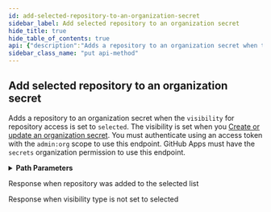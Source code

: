 ```yaml
---
id: add-selected-repository-to-an-organization-secret
sidebar_label: Add selected repository to an organization secret
hide_title: true
hide_table_of_contents: true
api: {"description":"Adds a repository to an organization secret when the `visibility` for repository access is set to `selected`. The visibility is set when you [Create or update an organization secret](https://docs.github.com/rest/reference/actions#create-or-update-an-organization-secret). You must authenticate using an access token with the `admin:org` scope to use this endpoint. GitHub Apps must have the `secrets` organization permission to use this endpoint.","externalDocs":{"description":"API method documentation","url":"https://docs.github.com/rest/reference/actions#add-selected-repository-to-an-organization-secret"},"operationId":"actions/add-selected-repo-to-org-secret","parameters":[{"in":"path","name":"org","required":true,"schema":{"type":"string"}},{"description":"secret_name parameter","in":"path","name":"secret_name","required":true,"schema":{"type":"string"}},{"in":"path","name":"repository_id","required":true,"schema":{"type":"integer"}}],"responses":{"204":{"description":"Response when repository was added to the selected list"},"409":{"description":"Response when visibility type is not set to selected"}},"tags":["actions"],"x-github":{"category":"actions","enabledForGitHubApps":true,"githubCloudOnly":false,"previews":[],"subcategory":"secrets"},"method":"put","path":"/orgs/{org}/actions/secrets/{secret_name}/repositories/{repository_id}","servers":[{"url":"https://api.github.com"}],"info":{"contact":{"name":"Support","url":"https://support.github.com/contact"},"description":"GitHub's v3 REST API.","license":{"name":"MIT","url":"https://spdx.org/licenses/MIT"},"termsOfService":"https://docs.github.com/articles/github-terms-of-service","title":"GitHub v3 REST API","version":"1.1.4","x-apisguru-categories":["collaboration","developer_tools"],"x-logo":{"url":"https://twitter.com/github/profile_image?size=original"},"x-origin":[{"format":"openapi","url":"https://raw.githubusercontent.com/github/rest-api-description/main/descriptions/api.github.com/api.github.com.json","version":"3.0"}],"x-providerName":"github.com"},"postman":{"name":"Add selected repository to an organization secret","description":{"content":"Adds a repository to an organization secret when the `visibility` for repository access is set to `selected`. The visibility is set when you [Create or update an organization secret](https://docs.github.com/rest/reference/actions#create-or-update-an-organization-secret). You must authenticate using an access token with the `admin:org` scope to use this endpoint. GitHub Apps must have the `secrets` organization permission to use this endpoint.","type":"text/plain"},"url":{"path":["orgs",":org","actions","secrets",":secret_name","repositories",":repository_id"],"host":["{{baseUrl}}"],"query":[],"variable":[{"disabled":false,"description":{"content":"(Required) ","type":"text/plain"},"type":"any","value":"","key":"org"},{"disabled":false,"description":{"content":"(Required) secret_name parameter","type":"text/plain"},"type":"any","value":"","key":"secret_name"},{"disabled":false,"description":{"content":"(Required) ","type":"text/plain"},"type":"any","value":"","key":"repository_id"}]},"method":"PUT"}}
sidebar_class_name: "put api-method"
---
```



## Add selected repository to an organization secret



Adds a repository to an organization secret when the `visibility` for repository access is set to `selected`. The visibility is set when you [Create or update an organization secret](https://docs.github.com/rest/reference/actions#create-or-update-an-organization-secret). You must authenticate using an access token with the `admin:org` scope to use this endpoint. GitHub Apps must have the `secrets` organization permission to use this endpoint.

<details style={{"marginBottom":"1rem"}}><summary style={{}}><strong>Path Parameters</strong></summary><div><ul><ParamsItem className={"paramsItem"} param={{"in":"path","name":"org","required":true,"schema":{"type":"string"}}}></ParamsItem><ParamsItem className={"paramsItem"} param={{"description":"secret_name parameter","in":"path","name":"secret_name","required":true,"schema":{"type":"string"}}}></ParamsItem><ParamsItem className={"paramsItem"} param={{"in":"path","name":"repository_id","required":true,"schema":{"type":"integer"}}}></ParamsItem></ul></div></details><div><ApiTabs><TabItem label={"204"} value={"204"}><div>

Response when repository was added to the selected list

</div><div></div></TabItem><TabItem label={"409"} value={"409"}><div>

Response when visibility type is not set to selected

</div><div></div></TabItem></ApiTabs></div>
      